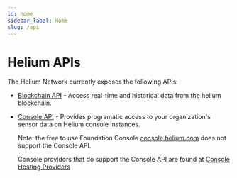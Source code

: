 ```yaml
---
id: home
sidebar_label: Home
slug: /api
---
```


# Helium APIs

The Helium Network currently exposes the following APIs:

- [Blockchain API](/api/blockchain/introduction) - Access real-time and historical data from the
  helium blockchain.
- [Console API](/api/console) - Provides programatic access to your organization's sensor data on
  Helium console instances.
  
  Note: the free to use Foundation Console [console.helium.com](https://console.helium.com)
  does not support the Console API.
  
  Console providors that do support the Console API are found at [Console Hosting Providers](https://docs.helium.com/use-the-network/console/hosting-providers)
  
  
